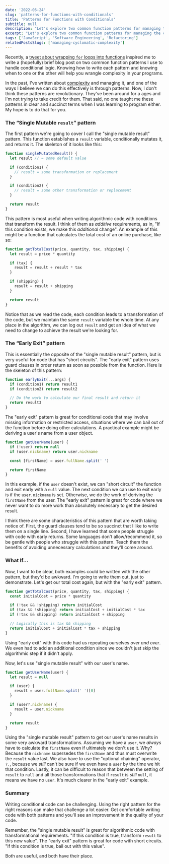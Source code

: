 ```yaml
---
date: '2022-05-24'
slug: 'patterns-for-functions-with-conditionals'
title: 'Patterns for Functions with Conditionals'
subtitle: null
description: "Let's explore two common function patterns for managing the complexity of conditional code."
excerpt: "Let's explore two common function patterns for managing the complexity of conditional code."
tags: ['JavaScript', 'Software Engineering', 'Refactoring']
relatedPostsSlugs: ['managing-cyclomatic-complexity']
---
```


Recently, a [tweet about wrapping `for` loops into functions](https://twitter.com/joelnet/status/1523710667424894977?s=20&t=51CDtjmt9M6z7GwvJtXvzA) <Marker content="And my consequent reply to it." /> inspired me to write a (hopefully) brief blog post on two common function patterns I use to handle conditional logic. Knowing how to write each pattern and knowing when to one or the other will help you wrangle complexity in your programs.

In the past, I've written about [complexity](/managing-cyclomatic-complexity) and managing it, and one of the ways I believe we can do this effectively is through patterns. Now, I don't think these patterns are revolutionary. They've been around for a ages and I'm not trying to take credit for them. That said, no one taught me these patterns in clear and succinct terms when I was learning to program either. My hope is to do that for you.

### The &ldquo;Single Mutable `result`&rdquo; pattern

The first pattern we're going to cover I call the "single mutable result" pattern. This function establishes a `result` variable, conditionally mutates it, and returns it. The skeleton of it looks like this:

```javascript
function singleMutatedResult() {
  let result // = some default value

  if (condition1) {
    // result = some transformation or replacement
  }

  if (condition2) {
    // result = some other transformation or replacement
  }

  return result
}
```

This pattern is most useful when writing algorithmic code with conditions that transform the result. I think of them as _additive_ requirements, as in, "If this condition exists, we make this _additional_ change". An example of this might be a function that calculates the total cost of an online purchase, like so:

```javascript
function getTotalCost(price, quantity, tax, shipping) {
  let result = price * quantity

  if (tax) {
    result = result + result * tax
  }

  if (shipping) {
    result = result + shipping
  }

  return result
}
```

Notice that as we read the code, each condition leads to a transformation of the code, but we maintain the same `result` variable the whole time. At any place in the algorithm, we can log out `result` and get an idea of what we need to change to achieve the result we're looking for.

### The &ldquo;Early Exit&rdquo; pattern

This is essentially the opposite of the "single mutable result" pattern, but is very useful for code that has "short circuits". The "early exit" pattern uses guard clauses in order return as soon as possible from the function. Here is the skeleton of this pattern:

```javascript
function earlyExit(...args) {
  if (condition1) return result1
  if (condition2) return result2

  // Do the work to calculate our final result and return it
  return result3
}
```

The "early exit" pattern is great for conditional code that may involve missing information or restricted access, situations where we can bail out of the function before doing other calculations. A practical example might be deriving a user's name from a user object.

```javascript
function getUserName(user) {
  if (!user) return null
  if (user.nickname) return user.nickname

  const [firstName] = user.fullName.split(' ')

  return firstName
}
```

In this example, if the `user` doesn't exist, we can "short circuit" the function and exit early with a `null` value. The next condition we can use to exit early is if the `user.nickname` is set. Otherwise, we do the work of deriving the `firstName` from the user. The "early exit" pattern is great for code where we never want to do more work than absolutely necessary to get the desired result.

I think there are some characteristics of this pattern that are worth taking notice of. First, the guard clauses tend to be so succinct that I like to write them on a single line. Second, I have learned that some people struggle with code with early returns. Some languages don't allow/recommend it, so be gentle with people who struggle with this pattern. Teach them the benefits of avoiding unnecessary calculations and they'll come around.

### What If...

Now, I want to be clear, both examples could be written with the other pattern, but they'd be awkward. I'm going to write them out, just to demonstrate. Let's get our total cost again, but with the "early exit" pattern.

```javascript
function getTotalCost(price, quantity, tax, shipping) {
  const initialCost = price * quantity

  if (!tax && !shipping) return initialCost
  if (tax && !shipping) return initialCost + initialCost * tax
  if (!tax && shipping) return initialCost + shipping

  // Logically this is tax && shipping
  return initialCost + initialCost * tax + shipping
}
```

Using "early exit" with this code had us repeating ourselves _over and over_. We even had to add an additional condition since we couldn't just skip the algorithmic step if it didn't apply.

Now, let's use "single mutable result" with our user's name.

```javascript
function getUserName(user) {
  let result = null

  if (user) {
    result = user.fullName.split(' ')[0]
  }

  if (user?.nickname) {
    result = user.nickname
  }

  return result
}
```

Using the "single mutable result" pattern to get our user's name results in some very awkward transformations. Assuming we have a `user`, we _always_ have to calculate the `firstName` even if ultimately we don't use it. Why? Because the `nickname` supersedes the `firstName` and thus must overwrite the `result` value last. We also have to use the "optional chaining" operator, `?.`, because we _still_ can't be sure if we even have a `user` by the time we hit that condition. Lastly, it can be difficult to reason that between the setting of `result` to `null` and all those transformations that if `result` is _still_ `null`, it means we have no `user`. It's much clearer in the "early exit" example.

### Summary

Writing conditional code can be challenging. Using the right pattern for the right reasons can make that challenge a lot easier. Get comfortable writing code with both patterns and you'll see an improvement in the quality of your code.

Remember, the "single mutable result" is great for algorithmic code with transformational requirements. "If this condition is true, transform `result` to this new value". The "early exit" pattern is great for code with short circuits. "If this condition is true, bail out with this value".

Both are useful, and both have their place.

